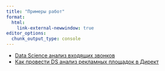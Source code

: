 ```yaml
---
title: "Примеры работ"
format:
  html:
    link-external-newwindow: true
editor_options: 
  chunk_output_type: console
---
```



* [Data Science анализ входящих звонков](/wiki/call_analysis.qmd)
* [Как провести DS анализ рекламных площадок в Директ](/wiki/ds_places_analysis.qmd)